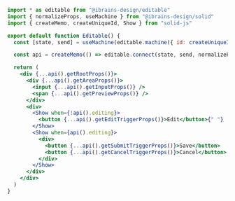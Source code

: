 ```jsx
import * as editable from "@ibrains-design/editable"
import { normalizeProps, useMachine } from "@ibrains-design/solid"
import { createMemo, createUniqueId, Show } from "solid-js"

export default function Editable() {
  const [state, send] = useMachine(editable.machine({ id: createUniqueId() }))

  const api = createMemo(() => editable.connect(state, send, normalizeProps))

  return (
    <div {...api().getRootProps()}>
      <div {...api().getAreaProps()}>
        <input {...api().getInputProps()} />
        <span {...api().getPreviewProps()} />
      </div>
      <div>
        <Show when={!api().editing}>
          <button {...api().getEditTriggerProps()}>Edit</button>{" "}
        </Show>
        <Show when={api().editing}>
          <div>
            <button {...api().getSubmitTriggerProps()}>Save</button>
            <button {...api().getCancelTriggerProps()}>Cancel</button>
          </div>
        </Show>
      </div>
    </div>
  )
}
```
